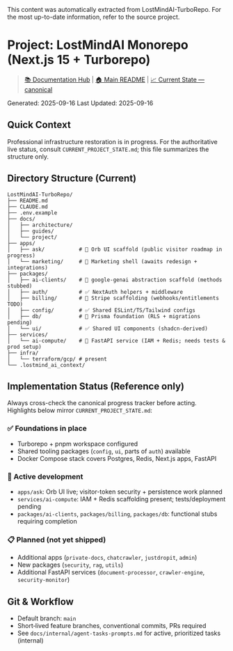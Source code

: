 <Info>
This content was automatically extracted from LostMindAI-TurboRepo.
For the most up-to-date information, refer to the source project.
</Info>

# Project: LostMindAI Monorepo (Next.js 15 + Turborepo)

> [📚 Documentation Hub](../README.md) | [🏠 Main README](../../README.md) | [📈 Current State — canonical](./CURRENT_PROJECT_STATE.md)

Generated: 2025-09-16
Last Updated: 2025-09-16

## Quick Context

Professional infrastructure restoration is in progress. For the authoritative live status, consult `CURRENT_PROJECT_STATE.md`; this file summarizes the structure only.

## Directory Structure (Current)

```
LostMindAI-TurboRepo/
├── README.md
├── CLAUDE.md
├── .env.example
├── docs/
│   ├── architecture/
│   ├── guides/
│   └── project/
├── apps/
│   ├── ask/           # 🧪 Orb UI scaffold (public visitor roadmap in progress)
│   └── marketing/     # 🧱 Marketing shell (awaits redesign + integrations)
├── packages/
│   ├── ai-clients/    # 🧪 google-genai abstraction scaffold (methods stubbed)
│   ├── auth/          # ✅ NextAuth helpers + middleware
│   ├── billing/       # 🧱 Stripe scaffolding (webhooks/entitlements TODO)
│   ├── config/        # ✅ Shared ESLint/TS/Tailwind configs
│   ├── db/            # 🧱 Prisma foundation (RLS + migrations pending)
│   └── ui/            # ✅ Shared UI components (shadcn-derived)
├── services/
│   └── ai-compute/    # 🧪 FastAPI service (IAM + Redis; needs tests & prod setup)
├── infra/
│   └── terraform/gcp/ # present
└── .lostmind_ai_context/
```

## Implementation Status (Reference only)

Always cross-check the canonical progress tracker before acting. Highlights below mirror `CURRENT_PROJECT_STATE.md`:

### ✅ Foundations in place

- Turborepo + pnpm workspace configured
- Shared tooling packages (`config`, `ui`, parts of `auth`) available
- Docker Compose stack covers Postgres, Redis, Next.js apps, FastAPI

### 🧪 Active development

- `apps/ask`: Orb UI live; visitor-token security + persistence work planned
- `services/ai-compute`: IAM + Redis scaffolding present; tests/deployment pending
- `packages/ai-clients`, `packages/billing`, `packages/db`: functional stubs requiring completion

### 📋 Planned (not yet shipped)

- Additional apps (`private-docs`, `chatcrawler`, `justdropit`, `admin`)
- New packages (`security`, `rag`, `utils`)
- Additional FastAPI services (`document-processor`, `crawler-engine`, `security-monitor`)

## Git & Workflow

- Default branch: `main`
- Short‑lived feature branches, conventional commits, PRs required
- See `docs/internal/agent-tasks-prompts.md` for active, prioritized tasks (internal)
